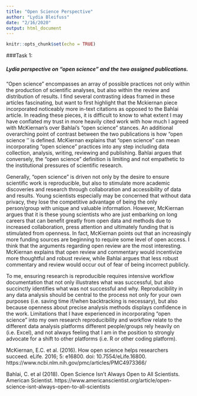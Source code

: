 ```yaml
---
title: "Open Science Perspective"
author: "Lydia Bleifuss"
date: "2/16/2020"
output: html_document
---
```


```r
knitr::opts_chunk$set(echo = TRUE)
```

###Task 1:

##### Lydia perspective on "open science" and the two assigned publications. 

“Open science” encompasses an array of possible practices not only within the production of scientific analyses, but also within the review and distribution of results. I find several contrasting ideas framed in these articles fascinating, but want to first highlight that the Mckiernan piece incorporated noticeably more in-text citations as opposed to the Bahlai article. In reading these pieces, it is difficult to know to what extent I may have conflated my trust in more heavily cited work with how much I agreed with McKiernan’s over Bahlai’s “open science” stances. An additional overarching point of contrast between the two publications is how “open science '' is defined. McKiernan explains that “open science” can mean incorporating “open science” practices into any step including data collection, analysis, writing, reviewing and publishing. Bahlai argues that conversely, the “open science” definition is limiting and not empathetic to the institutional pressures of scientific research. 

Generally, “open science” is driven not only by the desire to ensure scientific work is reproducible, but also to stimulate more academic discoveries and research through collaboration and accessibility of data and results. Young scientists especially may be concerned that without data privacy, they lose the competitive advantage of being the only person/group with unique and valuable information. However, McKiernan argues that it is these young scientists who are just embarking on long careers that can benefit greatly from open data and methods due to increased collaboration, press attention and ultimately funding that is stimulated from openness. In fact, McKiernan points out that an increasingly more funding sources are beginning to require some level of open access. I think that the arguments regarding open review are the most interesting. McKiernan explains that open review and commentary would incentivize more thoughtful and robust review, while Bahlai argues that less robust commentary and review would occur out of fear of being incorrect publicly. 

To me, ensuring research is reproducible requires intensive workflow documentation that not only illustrates what was successful, but also succinctly identifies what was not successful and why. Reproducibility in any data analysis should be central to the process not only for your own purposes (i.e. saving time if/when backtracking is necessary), but also because openness about precise analysis methods displays confidence in the work. Limitations that I have experienced in incorporating “open science” into my own research reproducibility and workflow relate to the different data analysis platforms different people/groups rely heavily on (i.e. Excel), and not always feeling that I am in the position to strongly advocate for a shift to other platforms (i.e. R or other coding platform). 
 

McKiernan, E.C. et al. (2016). How open science helps researchers succeed. eLife. 2016; 5: e16800. doi: 10.7554/eLife.16800. https://www.ncbi.nlm.nih.gov/pmc/articles/PMC4973366/

Bahlai, C. et al (2018). Open Science Isn't Always Open to All Scientists. American Scientist. https://www.americanscientist.org/article/open-science-isnt-always-open-to-all-scientists 

